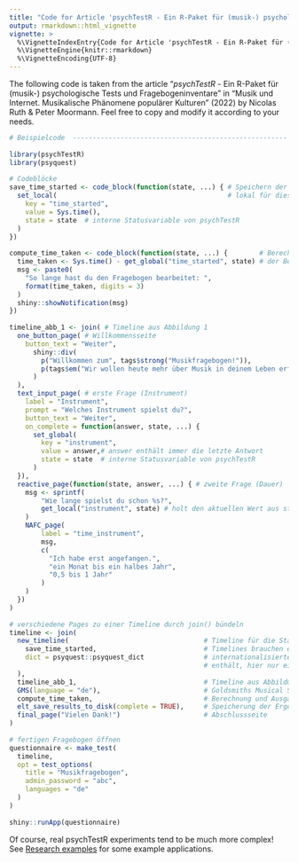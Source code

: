 ```yaml
---
title: "Code for Article 'psychTestR - Ein R-Paket für (musik-) psychologische Tests und Fragebogeninventare'"
output: rmarkdown::html_vignette
vignette: >
  %\VignetteIndexEntry{Code for Article 'psychTestR - Ein R-Paket für (musik-) psychologische Tests und Fragebogeninventare'}
  %\VignetteEngine{knitr::rmarkdown}
  %\VignetteEncoding{UTF-8}
---
```


The following code is taken from the article "*psychTestR* - Ein R-Paket für (musik-) psychologische Tests und Fragebogeninventare" in "Musik und Internet. Musikalische Phänomene populärer Kulturen" (2022) by Nicolas Ruth & Peter Moormann. Feel free to copy and modify it according to your needs. <!-- This link needs to be specified. Viola informs Peter as soon as she knows the link. -->

```r
# Beispielcode  ------------------------------------------------------
 
library(psychTestR)
library(psyquest)
 
# Codeblöcke
save_time_started <- code_block(function(state, ...) { # Speichern der Startzeit 
  set_local(                                           # lokal für diesen Teilnehmer
    key = "time_started",
    value = Sys.time(),
    state = state  # interne Statusvariable von psychTestR
  )
})
 
compute_time_taken <- code_block(function(state, ...) {        # Berechnung und Ausgabe          
  time_taken <- Sys.time() - get_global("time_started", state) # der Bearbeitungsdauer
  msg <- paste0(
    "So lange hast du den Fragebogen bearbeitet: ",
    format(time_taken, digits = 3)
  )
  shiny::showNotification(msg)  
})
 
timeline_abb_1 <- join( # Timeline aus Abbildung 1
  one_button_page( # Willkommensseite
    button_text = "Weiter",
      shiny::div(
        p("Willkommen zum", tags$strong("Musikfragebogen!")),
        p(tags$em("Wir wollen heute mehr über Musik in deinem Leben erfahren."))
      )
  ),
  text_input_page( # erste Frage (Instrument)
    label = "Instrument",
    prompt = "Welches Instrument spielst du?",
    button_text = "Weiter",
    on_complete = function(answer, state, ...) {
      set_global(
        key = "instrument",
        value = answer,# answer enthält immer die letzte Antwort
        state = state  # interne Statusvariable von psychTestR 
      )
  }),
  reactive_page(function(state, answer, ...) { # zweite Frage (Dauer)
    msg <- sprintf(
        "Wie lange spielst du schon %s?",
        get_local("instrument", state) # holt den aktuellen Wert aus state
    )
    NAFC_page(
        label = "time_instrument",
        msg,
        c(
          "Ich habe erst angefangen.",
          "ein Monat bis ein halbes Jahr",
          "0,5 bis 1 Jahr"
        )
    )
  })
)
 
# verschiedene Pages zu einer Timeline durch join() bündeln
timeline <- join(
  new_timeline(                                  # Timeline für die Startzeit
    save_time_started,                           # Timelines brauchen ein Dictionary, das die
    dict = psyquest::psyquest_dict               # internationalisierten Sprachbausteine 
                                                 # enthält, hier nur ein Dummy.
  ),
  timeline_abb_1,                                # Timeline aus Abbildung 1
  GMS(language = "de"),                          # Goldsmiths Musical Sophistication Index
  compute_time_taken,                            # Berechnung und Ausgabe Bearbeitungsdauer
  elt_save_results_to_disk(complete = TRUE),     # Speicherung der Ergebnisse
  final_page("Vielen Dank!")                     # Abschlussseite
)
 
# fertigen Fragebogen öffnen
questionnaire <- make_test(
  timeline,
  opt = test_options(
    title = "Musikfragebogen",
    admin_password = "abc",
    languages = "de"
  )
)
 
shiny::runApp(questionnaire)
```

Of course, real psychTestR experiments tend to be much more complex!
See [Research examples](https://pmcharrison.github.io/psychTestR/articles/a2-research-examples.html)
for some example applications.
